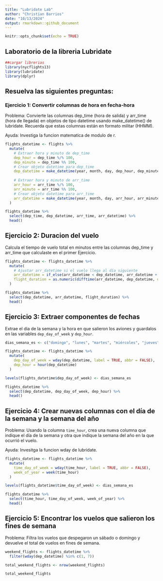 ---
title: "Lubridate Lab"
author: "Christian Barrios"
date: "10/13/2024"
output: rmarkdown::github_document
---

```{r setup, include=FALSE}
knitr::opts_chunk$set(echo = TRUE)
```

## Laboratorio de la libreria Lubridate

```{r, cache=TRUE, echo=TRUE, message=FALSE}
##cargar librerias
library(nycflights13)
library(lubridate)
library(dplyr)
```

## Resuelva las siguientes preguntas: 

### Ejercicio 1: Convertir columnas de hora en fecha-hora

Problema: Convierte las columnas dep_time (hora de salida) y arr_time (hora de llegada) en objetos de tipo datetime usando make_datetime() de lubridate. Recuerda que estas columnas están en formato militar (HHMM).

Ayuda: Investiga la funcion matematica de modulo de r.

```{r Ejercicio 1}
flights_datetime <- flights %>%
  mutate(
    # Extraer hora y minuto de dep_time
    dep_hour = dep_time %/% 100,
    dep_minute = dep_time %% 100,
    # Crear objeto datetime para dep_time
    dep_datetime = make_datetime(year, month, day, dep_hour, dep_minute),
    
    # Extraer hora y minuto de arr_time
    arr_hour = arr_time %/% 100,
    arr_minute = arr_time %% 100,
    # Crear objeto datetime para arr_time
    arr_datetime = make_datetime(year, month, day, arr_hour, arr_minute)
  )

flights_datetime %>%
  select(dep_time, dep_datetime, arr_time, arr_datetime) %>%
  head()
```


## Ejercicio 2: Duracion del vuelo

Calcula el tiempo de vuelo total en minutos entre las columnas dep_time y arr_time que calculaste en el primer Ejercicio.

```{r Ejercicio 2}
flights_datetime <- flights_datetime %>%
  mutate(
    # Ajustar arr_datetime si el vuelo llega al día siguiente
    arr_datetime = if_else(arr_datetime < dep_datetime, arr_datetime + days(1), arr_datetime),
    flight_duration = as.numeric(difftime(arr_datetime, dep_datetime, units = "mins"))
  )

flights_datetime %>%
  select(dep_datetime, arr_datetime, flight_duration) %>%
  head()
```


## Ejercicio 3: Extraer componentes de fechas

Extrae el dia de la semana y la hora en que salieron los aviones y guardalos en las variables `dep_day_of_week` y `dep_hour`.

```{r Ejercicio 3}
dias_semana_es <- c("domingo", "lunes", "martes", "miércoles", "jueves", "viernes", "sábado")

flights_datetime <- flights_datetime %>%
  mutate(
    dep_day_of_week = wday(dep_datetime, label = TRUE, abbr = FALSE),
    dep_hour = hour(dep_datetime)
  )

levels(flights_datetime$dep_day_of_week) <- dias_semana_es

flights_datetime %>%
  select(dep_datetime, dep_day_of_week, dep_hour) %>%
  head()
```


## Ejercicio 4: Crear nuevas columnas con el día de la semana y la semana del año

Problema: Usando la columna `time_hour`, crea una nueva columna que indique el día de la semana y otra que indique la semana del año en la que ocurrió el vuelo.

Ayuda: Invesitga la funcion wday de lubridate.

```{r Ejercicio 4}
flights_datetime <- flights_datetime %>%
  mutate(
    time_day_of_week = wday(time_hour, label = TRUE, abbr = FALSE),
    week_of_year = week(time_hour)
  )

levels(flights_datetime$time_day_of_week) <- dias_semana_es

flights_datetime %>%
  select(time_hour, time_day_of_week, week_of_year) %>%
  head()
```


## Ejercicio 5: Encontrar los vuelos que salieron los fines de semana

Problema: Filtra los vuelos que despegaron un sábado o domingo y devuelve el total de vuelos en fines de semana.

```{r EJercicio 5}
weekend_flights <- flights_datetime %>%
  filter(wday(dep_datetime) %in% c(1, 7))

total_weekend_flights <- nrow(weekend_flights)

total_weekend_flights
```


